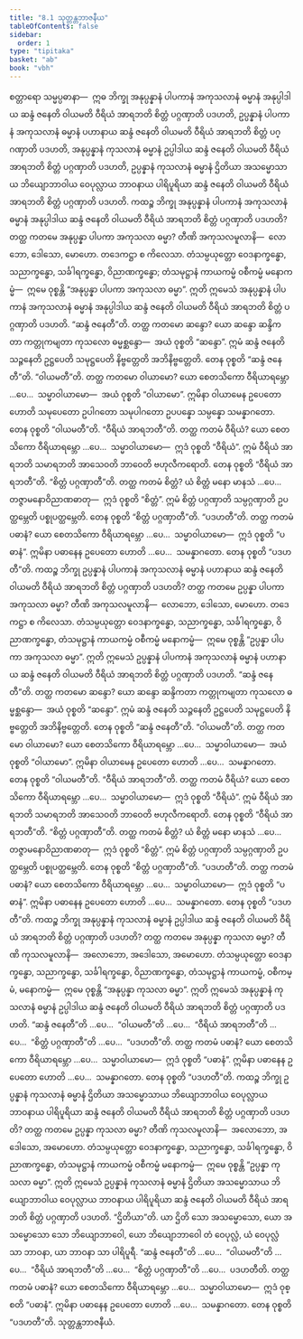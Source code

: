```yaml
---
title: "8.1 သုတ္တန္တဘာဇနီယ"
tableOfContents: false
sidebar:
  order: 1
type: "tipitaka"
basket: "ab"
book: "vbh"
---
```



<DynamicBreadcrumb />

<Division number="390" book="vbh">

<Paragraph number="1390" book="vbh">
စတ္တာရော သမ္မပ္ပဓာနာ—  ဣဓ ဘိက္ခု အနုပ္ပန္နာနံ ပါပကာနံ အကုသလာနံ ဓမ္မာနံ အနုပ္ပါဒါယ ဆန္ဒံ ဇနေတိ ဝါယမတိ ဝီရိယံ အာရဘတိ စိတ္တံ ပဂ္ဂဏှာတိ ပဒဟတိ, ဥပ္ပန္နာနံ ပါပကာနံ အကုသလာနံ ဓမ္မာနံ ပဟာနာယ ဆန္ဒံ ဇနေတိ ဝါယမတိ ဝီရိယံ အာရဘတိ စိတ္တံ ပဂ္ဂဏှာတိ ပဒဟတိ, အနုပ္ပန္နာနံ ကုသလာနံ ဓမ္မာနံ ဥပ္ပါဒါယ ဆန္ဒံ ဇနေတိ ဝါယမတိ ဝီရိယံ အာရဘတိ စိတ္တံ ပဂ္ဂဏှာတိ ပဒဟတိ, ဥပ္ပန္နာနံ ကုသလာနံ ဓမ္မာနံ ဌိတိယာ အသမ္မောသာယ ဘိယျောဘာဝါယ ဝေပုလ္လာယ ဘာဝနာယ ပါရိပူရိယာ ဆန္ဒံ ဇနေတိ ဝါယမတိ ဝီရိယံ အာရဘတိ စိတ္တံ ပဂ္ဂဏှာတိ ပဒဟတိ.
</Paragraph>

</Division>
<Division number="391" book="vbh">

<Paragraph number="1391" book="vbh">
ကထဉ္စ ဘိက္ခု အနုပ္ပန္နာနံ ပါပကာနံ အကုသလာနံ ဓမ္မာနံ အနုပ္ပါဒါယ ဆန္ဒံ ဇနေတိ ဝါယမတိ ဝီရိယံ အာရဘတိ စိတ္တံ ပဂ္ဂဏှာတိ ပဒဟတိ? တတ္ထ ကတမေ အနုပ္ပန္နာ ပါပကာ အကုသလာ ဓမ္မာ? တီဏိ အကုသလမူလာနိ—  လောဘော, ဒေါသော, မောဟော. တဒေကဋ္ဌာ စ ကိလေသာ. တံသမ္ပယုတ္တော ဝေဒနာက္ခန္ဓော, သညာက္ခန္ဓော, သင်္ခါရက္ခန္ဓော, ဝိညာဏက္ခန္ဓော; တံသမုဋ္ဌာနံ ကာယကမ္မံ ဝစီကမ္မံ မနောကမ္မံ—  ဣမေ ဝုစ္စန္တိ “အနုပ္ပန္နာ ပါပကာ အကုသလာ ဓမ္မာ”. ဣတိ ဣမေသံ အနုပ္ပန္နာနံ ပါပကာနံ အကုသလာနံ ဓမ္မာနံ အနုပ္ပါဒါယ ဆန္ဒံ ဇနေတိ ဝါယမတိ ဝီရိယံ အာရဘတိ စိတ္တံ ပဂ္ဂဏှာတိ ပဒဟတိ.
</Paragraph>

</Division>
<Division number="392" book="vbh">

<Paragraph number="1392" book="vbh">
“ဆန္ဒံ ဇနေတီ”တိ. တတ္ထ ကတမော ဆန္ဒော? ယော ဆန္ဒော ဆန္ဒိကတာ ကတ္တုကမျတာ ကုသလော ဓမ္မစ္ဆန္ဒော—  အယံ ဝုစ္စတိ “ဆန္ဒော”. ဣမံ ဆန္ဒံ ဇနေတိ သဉ္ဇနေတိ ဥဋ္ဌပေတိ သမုဋ္ဌပေတိ နိဗ္ဗတ္တေတိ အဘိနိဗ္ဗတ္တေတိ. တေန ဝုစ္စတိ “ဆန္ဒံ ဇနေတီ”တိ.
</Paragraph>

</Division>
<Division number="393" book="vbh">

<Paragraph number="1393" book="vbh">
“ဝါယမတီ”တိ. တတ္ထ ကတမော ဝါယာမော? ယော စေတသိကော ဝီရိယာရမ္ဘော …ပေ…  သမ္မာဝါယာမော—  အယံ ဝုစ္စတိ “ဝါယာမော”. ဣမိနာ ဝါယာမေန ဥပေတော ဟောတိ သမုပေတော ဥပါဂတော သမုပါဂတော ဥပပန္နော သမ္ပန္နော သမန္နာဂတော. တေန ဝုစ္စတိ “ဝါယမတီ”တိ.
</Paragraph>

</Division>
<Division number="394" book="vbh">

<Paragraph number="1394" book="vbh">
“ဝီရိယံ အာရဘတီ”တိ. တတ္ထ ကတမံ ဝီရိယံ? ယော စေတသိကော ဝီရိယာရမ္ဘော …ပေ…  သမ္မာဝါယာမော—  ဣဒံ ဝုစ္စတိ “ဝီရိယံ”. ဣမံ ဝီရိယံ အာရဘတိ သမာရဘတိ အာသေဝတိ ဘာဝေတိ ဗဟုလီကရောတိ. တေန ဝုစ္စတိ “ဝီရိယံ အာရဘတီ”တိ.
</Paragraph>

</Division>
<Division number="395" book="vbh">

<Paragraph number="1395" book="vbh">
“စိတ္တံ ပဂ္ဂဏှာတီ”တိ. တတ္ထ ကတမံ စိတ္တံ? ယံ စိတ္တံ မနော မာနသံ …ပေ…  တဇ္ဇာမနောဝိညာဏဓာတု—  ဣဒံ ဝုစ္စတိ “စိတ္တံ”. ဣမံ စိတ္တံ ပဂ္ဂဏှာတိ သမ္ပဂ္ဂဏှာတိ ဥပတ္ထမ္ဘေတိ ပစ္စုပတ္ထမ္ဘေတိ. တေန ဝုစ္စတိ “စိတ္တံ ပဂ္ဂဏှာတီ”တိ.
</Paragraph>

</Division>
<Division number="396" book="vbh">

<Paragraph number="1396" book="vbh">
“ပဒဟတီ”တိ. တတ္ထ ကတမံ ပဓာနံ? ယော စေတသိကော ဝီရိယာရမ္ဘော …ပေ…  သမ္မာဝါယာမော—  ဣဒံ ဝုစ္စတိ “ပဓာနံ”. ဣမိနာ ပဓာနေန ဥပေတော ဟောတိ …ပေ…  သမန္နာဂတော. တေန ဝုစ္စတိ “ပဒဟတီ”တိ.
</Paragraph>

</Division>
<Division number="397" book="vbh">

<Paragraph number="1397" book="vbh">
ကထဉ္စ ဘိက္ခု ဥပ္ပန္နာနံ ပါပကာနံ အကုသလာနံ ဓမ္မာနံ ပဟာနာယ ဆန္ဒံ ဇနေတိ ဝါယမတိ ဝီရိယံ အာရဘတိ စိတ္တံ ပဂ္ဂဏှာတိ ပဒဟတိ? တတ္ထ ကတမေ ဥပ္ပန္နာ ပါပကာ အကုသလာ ဓမ္မာ? တီဏိ အကုသလမူလာနိ—  လောဘော, ဒေါသော, မောဟော. တဒေကဋ္ဌာ စ ကိလေသာ. တံသမ္ပယုတ္တော ဝေဒနာက္ခန္ဓော, သညာက္ခန္ဓော, သင်္ခါရက္ခန္ဓော, ဝိညာဏက္ခန္ဓော, တံသမုဋ္ဌာနံ ကာယကမ္မံ ဝစီကမ္မံ မနောကမ္မံ—  ဣမေ ဝုစ္စန္တိ “ဥပ္ပန္နာ ပါပကာ အကုသလာ ဓမ္မာ”. ဣတိ ဣမေသံ ဥပ္ပန္နာနံ ပါပကာနံ အကုသလာနံ ဓမ္မာနံ ပဟာနာယ ဆန္ဒံ ဇနေတိ ဝါယမတိ ဝီရိယံ အာရဘတိ စိတ္တံ ပဂ္ဂဏှာတိ ပဒဟတိ.
</Paragraph>

</Division>
<Division number="398" book="vbh">

<Paragraph number="1398" book="vbh">
“ဆန္ဒံ ဇနေတီ”တိ. တတ္ထ ကတမော ဆန္ဒော? ယော ဆန္ဒော ဆန္ဒိကတာ ကတ္တုကမျတာ ကုသလော ဓမ္မစ္ဆန္ဒော—  အယံ ဝုစ္စတိ “ဆန္ဒော”. ဣမံ ဆန္ဒံ ဇနေတိ သဉ္ဇနေတိ ဥဋ္ဌပေတိ သမုဋ္ဌပေတိ နိဗ္ဗတ္တေတိ အဘိနိဗ္ဗတ္တေတိ. တေန ဝုစ္စတိ “ဆန္ဒံ ဇနေတီ”တိ.
</Paragraph>

</Division>
<Division number="399" book="vbh">

<Paragraph number="1399" book="vbh">
“ဝါယမတီ”တိ. တတ္ထ ကတမော ဝါယာမော? ယော စေတသိကော ဝီရိယာရမ္ဘော …ပေ…  သမ္မာဝါယာမော—  အယံ ဝုစ္စတိ “ဝါယာမော”. ဣမိနာ ဝါယာမေန ဥပေတော ဟောတိ …ပေ…  သမန္နာဂတော. တေန ဝုစ္စတိ “ဝါယမတီ”တိ.
</Paragraph>

</Division>
<Division number="400" book="vbh">

<Paragraph number="1400" book="vbh">
“ဝီရိယံ အာရဘတီ”တိ. တတ္ထ ကတမံ ဝီရိယံ? ယော စေတသိကော ဝီရိယာရမ္ဘော …ပေ…  သမ္မာဝါယာမော—  ဣဒံ ဝုစ္စတိ “ဝီရိယံ”. ဣမံ ဝီရိယံ အာရဘတိ သမာရဘတိ အာသေဝတိ ဘာဝေတိ ဗဟုလီကရောတိ. တေန ဝုစ္စတိ “ဝီရိယံ အာရဘတီ”တိ.
</Paragraph>

</Division>
<Division number="401" book="vbh">

<Paragraph number="1401" book="vbh">
“စိတ္တံ ပဂ္ဂဏှာတီ”တိ. တတ္ထ ကတမံ စိတ္တံ? ယံ စိတ္တံ မနော မာနသံ …ပေ…  တဇ္ဇာမနောဝိညာဏဓာတု—  ဣဒံ ဝုစ္စတိ “စိတ္တံ”. ဣမံ စိတ္တံ ပဂ္ဂဏှာတိ သမ္ပဂ္ဂဏှာတိ ဥပတ္ထမ္ဘေတိ ပစ္စုပတ္ထမ္ဘေတိ. တေန ဝုစ္စတိ “စိတ္တံ ပဂ္ဂဏှာတီ”တိ.
</Paragraph>

</Division>
<Division number="402" book="vbh">

<Paragraph number="1402" book="vbh">
“ပဒဟတီ”တိ. တတ္ထ ကတမံ ပဓာနံ? ယော စေတသိကော ဝီရိယာရမ္ဘော …ပေ…  သမ္မာဝါယာမော—  ဣဒံ ဝုစ္စတိ “ပဓာနံ”. ဣမိနာ ပဓာနေန ဥပေတော ဟောတိ …ပေ…  သမန္နာဂတော. တေန ဝုစ္စတိ “ပဒဟတီ”တိ.
</Paragraph>

</Division>
<Division number="403" book="vbh">

<Paragraph number="1403" book="vbh">
ကထဉ္စ ဘိက္ခု အနုပ္ပန္နာနံ ကုသလာနံ ဓမ္မာနံ ဥပ္ပါဒါယ ဆန္ဒံ ဇနေတိ ဝါယမတိ ဝီရိယံ အာရဘတိ စိတ္တံ ပဂ္ဂဏှာတိ ပဒဟတိ? တတ္ထ ကတမေ အနုပ္ပန္နာ ကုသလာ ဓမ္မာ? တီဏိ ကုသလမူလာနိ—  အလောဘော, အဒေါသော, အမောဟော. တံသမ္ပယုတ္တော ဝေဒနာက္ခန္ဓော, သညာက္ခန္ဓော, သင်္ခါရက္ခန္ဓော, ဝိညာဏက္ခန္ဓော, တံသမုဋ္ဌာနံ ကာယကမ္မံ, ဝစီကမ္မံ, မနောကမ္မံ—  ဣမေ ဝုစ္စန္တိ “အနုပ္ပန္နာ ကုသလာ ဓမ္မာ”. ဣတိ ဣမေသံ အနုပ္ပန္နာနံ ကုသလာနံ ဓမ္မာနံ ဥပ္ပါဒါယ ဆန္ဒံ ဇနေတိ ဝါယမတိ ဝီရိယံ အာရဘတိ စိတ္တံ ပဂ္ဂဏှာတိ ပဒဟတိ.
</Paragraph>

</Division>
<Division number="404" book="vbh">

<Paragraph number="1404" book="vbh">
“ဆန္ဒံ ဇနေတီ”တိ …ပေ…  “ဝါယမတီ”တိ …ပေ…  “ဝီရိယံ အာရဘတီ”တိ …ပေ…  “စိတ္တံ ပဂ္ဂဏှာတီ”တိ …ပေ…  “ပဒဟတီ”တိ. တတ္ထ ကတမံ ပဓာနံ? ယော စေတသိကော ဝီရိယာရမ္ဘော …ပေ…  သမ္မာဝါယာမော—  ဣဒံ ဝုစ္စတိ “ပဓာနံ”. ဣမိနာ ပဓာနေန ဥပေတော ဟောတိ …ပေ…  သမန္နာဂတော. တေန ဝုစ္စတိ “ပဒဟတီ”တိ.
</Paragraph>

</Division>
<Division number="405" book="vbh">

<Paragraph number="1405" book="vbh">
ကထဉ္စ ဘိက္ခု ဥပ္ပန္နာနံ ကုသလာနံ ဓမ္မာနံ ဌိတိယာ အသမ္မောသာယ ဘိယျောဘာဝါယ ဝေပုလ္လာယ ဘာဝနာယ ပါရိပူရိယာ ဆန္ဒံ ဇနေတိ ဝါယမတိ ဝီရိယံ အာရဘတိ စိတ္တံ ပဂ္ဂဏှာတိ ပဒဟတိ? တတ္ထ ကတမေ ဥပ္ပန္နာ ကုသလာ ဓမ္မာ? တီဏိ ကုသလမူလာနိ—  အလောဘော, အဒေါသော, အမောဟော. တံသမ္ပယုတ္တော ဝေဒနာက္ခန္ဓော, သညာက္ခန္ဓော, သင်္ခါရက္ခန္ဓော, ဝိညာဏက္ခန္ဓော, တံသမုဋ္ဌာနံ ကာယကမ္မံ ဝစီကမ္မံ မနောကမ္မံ—  ဣမေ ဝုစ္စန္တိ “ဥပ္ပန္နာ ကုသလာ ဓမ္မာ”. ဣတိ ဣမေသံ ဥပ္ပန္နာနံ ကုသလာနံ ဓမ္မာနံ ဌိတိယာ အသမ္မောသာယ ဘိယျောဘာဝါယ ဝေပုလ္လာယ ဘာဝနာယ ပါရိပူရိယာ ဆန္ဒံ ဇနေတိ ဝါယမတိ ဝီရိယံ အာရဘတိ စိတ္တံ ပဂ္ဂဏှာတိ ပဒဟတိ.
</Paragraph>

</Division>
<Division number="406" book="vbh">

<Paragraph number="1406" book="vbh">
“ဌိတိယာ”တိ. ယာ ဌိတိ သော အသမ္မောသော, ယော အသမ္မောသော သော ဘိယျောဘာဝေါ, ယော ဘိယျောဘာဝေါ တံ ဝေပုလ္လံ, ယံ ဝေပုလ္လံ သာ ဘာဝနာ, ယာ ဘာဝနာ သာ ပါရိပူရီ.
</Paragraph>

</Division>
<Division number="407" book="vbh">

<Paragraph number="1407" book="vbh">
“ဆန္ဒံ ဇနေတီ”တိ …ပေ…  “ဝါယမတီ”တိ …ပေ…  “ဝီရိယံ အာရဘတီ”တိ …ပေ…  “စိတ္တံ ပဂ္ဂဏှာတီ”တိ …ပေ…  ပဒဟတီတိ. တတ္ထ ကတမံ ပဓာနံ? ယော စေတသိကော ဝီရိယာရမ္ဘော …ပေ…  သမ္မာဝါယာမော—  ဣဒံ ဝုစ္စတိ “ပဓာနံ”. ဣမိနာ ပဓာနေန ဥပေတော ဟောတိ …ပေ…  သမန္နာဂတော. တေန ဝုစ္စတိ “ပဒဟတီ”တိ.

</Paragraph>
</Division>

<Paragraph number="1408" type="center" book="vbh">
သုတ္တန္တဘာဇနီယံ.
</Paragraph>